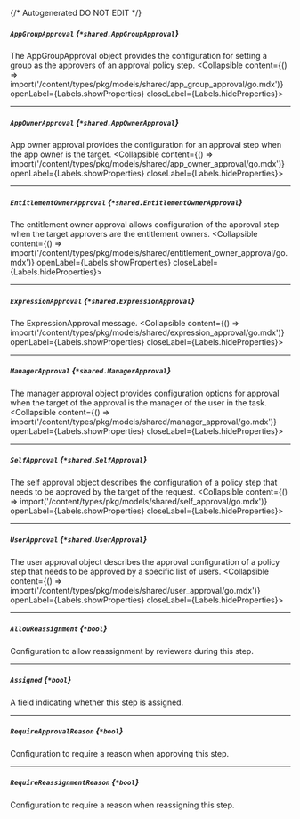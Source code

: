 {/* Autogenerated DO NOT EDIT  */}

##### `AppGroupApproval` *{`*shared.AppGroupApproval`}*
The AppGroupApproval object provides the configuration for setting a group as the approvers of an approval policy step.
<Collapsible content={() => import('/content/types/pkg/models/shared/app_group_approval/go.mdx')} openLabel={Labels.showProperties} closeLabel={Labels.hideProperties}>
</Collapsible>

---
##### `AppOwnerApproval` *{`*shared.AppOwnerApproval`}*
App owner approval provides the configuration for an approval step when the app owner is the target.
<Collapsible content={() => import('/content/types/pkg/models/shared/app_owner_approval/go.mdx')} openLabel={Labels.showProperties} closeLabel={Labels.hideProperties}>
</Collapsible>

---
##### `EntitlementOwnerApproval` *{`*shared.EntitlementOwnerApproval`}*
The entitlement owner approval allows configuration of the approval step when the target approvers are the entitlement owners.
<Collapsible content={() => import('/content/types/pkg/models/shared/entitlement_owner_approval/go.mdx')} openLabel={Labels.showProperties} closeLabel={Labels.hideProperties}>
</Collapsible>

---
##### `ExpressionApproval` *{`*shared.ExpressionApproval`}*
The ExpressionApproval message.
<Collapsible content={() => import('/content/types/pkg/models/shared/expression_approval/go.mdx')} openLabel={Labels.showProperties} closeLabel={Labels.hideProperties}>
</Collapsible>

---
##### `ManagerApproval` *{`*shared.ManagerApproval`}*
The manager approval object provides configuration options for approval when the target of the approval is the manager of the user in the task.
<Collapsible content={() => import('/content/types/pkg/models/shared/manager_approval/go.mdx')} openLabel={Labels.showProperties} closeLabel={Labels.hideProperties}>
</Collapsible>

---
##### `SelfApproval` *{`*shared.SelfApproval`}*
The self approval object describes the configuration of a policy step that needs to be approved by the target of the request.
<Collapsible content={() => import('/content/types/pkg/models/shared/self_approval/go.mdx')} openLabel={Labels.showProperties} closeLabel={Labels.hideProperties}>
</Collapsible>

---
##### `UserApproval` *{`*shared.UserApproval`}*
The user approval object describes the approval configuration of a policy step that needs to be approved by a specific list of users.
<Collapsible content={() => import('/content/types/pkg/models/shared/user_approval/go.mdx')} openLabel={Labels.showProperties} closeLabel={Labels.hideProperties}>
</Collapsible>

---
##### `AllowReassignment` *{`*bool`}*
Configuration to allow reassignment by reviewers during this step.

---
##### `Assigned` *{`*bool`}*
A field indicating whether this step is assigned.

---
##### `RequireApprovalReason` *{`*bool`}*
Configuration to require a reason when approving this step.

---
##### `RequireReassignmentReason` *{`*bool`}*
Configuration to require a reason when reassigning this step.


